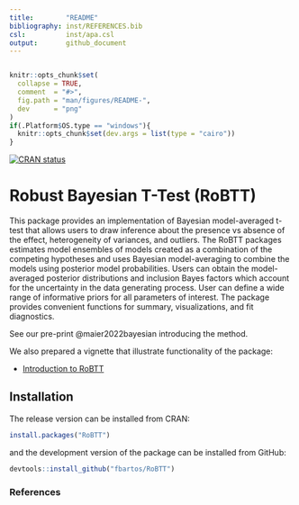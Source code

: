 ```yaml
---
title:        "README"
bibliography: inst/REFERENCES.bib
csl:          inst/apa.csl
output:       github_document
---
```


<!-- README.md is generated from README.Rmd. Please edit that file -->
```r

```
```r
knitr::opts_chunk$set(
  collapse = TRUE,
  comment  = "#>",
  fig.path = "man/figures/README-",
  dev      = "png"
)
if(.Platform$OS.type == "windows"){
  knitr::opts_chunk$set(dev.args = list(type = "cairo"))
}
```

<!-- badges: start -->
[![CRAN status](https://www.r-pkg.org/badges/version/RoBTT)](https://CRAN.R-project.org/package=RoBTT)
<!-- badges: end -->

<!-- 
#[![R-CRAN-check](https://github.com/FBartos/RoBTT/workflows/R-CMD-check/badge.svg)](https://github.com/FBartos/RoBTT/actions)
[![R-tests](https://github.com/FBartos/RoBTT/workflows/R-CMD-tests/badge.svg)](https://github.com/FBartos/RoBTT/actions)
#[![Codecov test coverage](https://codecov.io/gh/FBartos/RoBTT/branch/master/graph/badge.svg)](https://app.codecov.io/gh/FBartos/RoBTT?branch=master)
-->

# Robust Bayesian T-Test (RoBTT)

This package provides an implementation of Bayesian model-averaged t-test that allows users to draw inference about the presence vs absence of the effect, heterogeneity of variances, and outliers. The RoBTT packages estimates model ensembles of models created as a combination of the competing hypotheses and uses Bayesian model-averaging to combine the models using posterior model probabilities. Users can obtain the model-averaged posterior distributions and inclusion Bayes factors which account for the uncertainty in the data generating process. User can define a wide range of informative priors for all parameters of interest. The package provides convenient functions for summary, visualizations, and fit diagnostics.

See our pre-print @maier2022bayesian introducing the method.

We also prepared a vignette that illustrate functionality of the package:

 - [Introduction to RoBTT](https://fbartos.github.io/RoBTT/articles/Introduction_to_RoBTT.html)


## Installation

The release version can be installed from CRAN:
``` r
install.packages("RoBTT")
```
and the development version of the package can be installed from GitHub:

``` r
devtools::install_github("fbartos/RoBTT")
```


### References
